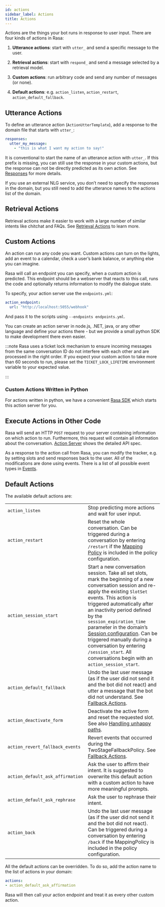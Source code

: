 ```yaml
---
id: actions
sidebar_label: Actions
title: Actions
---
```


Actions are the things your bot runs in response to user input.
There are four kinds of actions in Rasa:

1. **Utterance actions**: start with `utter_` and send a specific message
   to the user.

2. **Retrieval actions**: start with `respond_` and send a message selected by a retrieval model.

3. **Custom actions**: run arbitrary code and send any number of messages (or none).

4. **Default actions**: e.g. `action_listen`, `action_restart`,
   `action_default_fallback`.

## Utterance Actions

To define an utterance action (`ActionUtterTemplate`), add a response to the domain file
that starts with `utter_`:

```yaml
responses:
  utter_my_message:
    - "this is what I want my action to say!"
```

It is conventional to start the name of an utterance action with `utter_`.
If this prefix is missing, you can still use the response in your custom
actions, but the response can not be directly predicted as its own action.
See [Responses](./responses) for more details.

If you use an external NLG service, you don’t need to specify the
responses in the domain, but you still need to add the utterance names
to the actions list of the domain.

## Retrieval Actions

Retrieval actions make it easier to work with a large number of similar intents like chitchat and FAQs.
See [Retrieval Actions](./retrieval-actions) to learn more.

<a aria-hidden="true" tabIndex="-1" className="anchor enhancedAnchor" id="custom-actions"></a>

## Custom Actions

An action can run any code you want. Custom actions can turn on the lights,
add an event to a calendar, check a user’s bank balance, or anything
else you can imagine.

Rasa will call an endpoint you can specify, when a custom action is
predicted. This endpoint should be a webserver that reacts to this
call, runs the code and optionally returns information to modify
the dialogue state.

To specify, your action server use the `endpoints.yml`:

```yaml
action_endpoint:
  url: "http://localhost:5055/webhook"
```

And pass it to the scripts using `--endpoints endpoints.yml`.

You can create an action server in node.js, .NET, java, or any
other language and define your actions there - but we provide
a small python SDK to make development there even easier.

:::note
Rasa uses a ticket lock mechanism to ensure incoming messages from the same
conversation ID do not interfere with each other and are processed in the right
order. If you expect your custom action to take more than 60 seconds to run, please
set the `TICKET_LOCK_LIFETIME` environment variable to your expected value.

:::

### Custom Actions Written in Python

For actions written in python, we have a convenient [Rasa SDK](../api/rasa-sdk) which starts
this action server for you.

## Execute Actions in Other Code

Rasa will send an HTTP `POST` request to your server containing
information on which action to run. Furthermore, this request will contain all
information about the conversation. [Action Server](../api/action-server) shows the detailed API spec.

As a response to the action call from Rasa, you can modify the tracker,
e.g. by setting slots and send responses back to the user.
All of the modifications are done using events.
There is a list of all possible event types in [Events](../api/events).

<a aria-hidden="true" tabIndex="-1" className="anchor enhancedAnchor" id="default-actions"></a>

## Default Actions

The available default actions are:

|                                 |                                                                                                                                                                                                                                                                                                                                                                                                                                                                                          |
|---------------------------------|------------------------------------------------------------------------------------------------------------------------------------------------------------------------------------------------------------------------------------------------------------------------------------------------------------------------------------------------------------------------------------------------------------------------------------------------------------------------------------------|
|`action_listen`                  |Stop predicting more actions and wait for user input.                                                                                                                                                                                                                                                                                                                                                                                                                                     |
|`action_restart`                 |Reset the whole conversation. Can be triggered during a conversation by entering `/restart` if the [Mapping Policy](./policies#mapping-policy) is included in the policy configuration.                                                                                                                                                                                                                                                                                          |
|`action_session_start`           |Start a new conversation session. Take all set slots, mark the beginning of a new conversation session and re-apply the existing `SlotSet` events. This action is triggered automatically after an inactivity period defined by the `session_expiration_time` parameter in the domain’s [Session configuration](./domains#session-config). Can be triggered manually during a conversation by entering `/session_start`. All conversations begin with an `action_session_start`. |
|`action_default_fallback`        |Undo the last user message (as if the user did not send it and the bot did not react) and utter a message that the bot did not understand. See [Fallback Actions](./fallback-actions).                                                                                                                                                                                                                                                                                           |
|`action_deactivate_form`         |Deactivate the active form and reset the requested slot. See also [Handling unhappy paths](./forms#section-unhappy).                                                                                                                                                                                                                                                                                                                                                             |
|`action_revert_fallback_events`  |Revert events that occurred during the TwoStageFallbackPolicy. See [Fallback Actions](./fallback-actions).                                                                                                                                                                                                                                                                                                                                                                       |
|`action_default_ask_affirmation` |Ask the user to affirm their intent. It is suggested to overwrite this default action with a custom action to have more meaningful prompts.                                                                                                                                                                                                                                                                                                                                               |
|`action_default_ask_rephrase`    |Ask the user to rephrase their intent.                                                                                                                                                                                                                                                                                                                                                                                                                                                    |
|`action_back`                    |Undo the last user message (as if the user did not send it and the bot did not react). Can be triggered during a conversation by entering `/back` if the MappingPolicy is included in the policy configuration.                                                                                                                                                                                                                                                                           |

All the default actions can be overridden. To do so, add the action name
to the list of actions in your domain:

```yaml
actions:
- action_default_ask_affirmation
```

Rasa will then call your action endpoint and treat it as every other
custom action.
